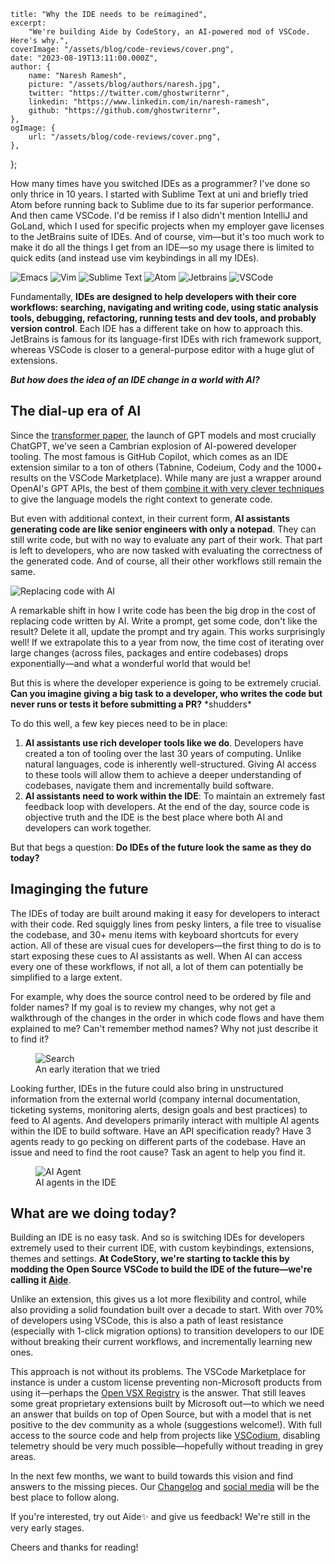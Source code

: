     title: "Why the IDE needs to be reimagined",
    excerpt:
        "We're building Aide by CodeStory, an AI-powered mod of VSCode. Here's why.",
    coverImage: "/assets/blog/code-reviews/cover.png",
    date: "2023-08-19T13:11:00.000Z",
    author: {
        name: "Naresh Ramesh",
        picture: "/assets/blog/authors/naresh.jpg",
        twitter: "https://twitter.com/ghostwriternr",
        linkedin: "https://www.linkedin.com/in/naresh-ramesh",
        github: "https://github.com/ghostwriternr",
    },
    ogImage: {
        url: "/assets/blog/code-reviews/cover.png",
    },
};

How many times have you switched IDEs as a programmer? I've done so only thrice in 10 years. I started with Sublime Text at uni and briefly tried Atom before running back to Sublime due to its far superior performance. And then came VSCode. I'd be remiss if I also didn't mention IntelliJ and GoLand, which I used for specific projects when my employer gave licenses to the JetBrains suite of IDEs. And of course, vim—but it's too much work to make it do all the things I get from an IDE—so my usage there is limited to quick edits (and instead use vim keybindings in all my IDEs).

<div className="mb-6 flex flex-row flex-wrap items-center justify-center">
    <img
        src="/assets/blog/why-an-ide/emacs.svg"
        alt="Emacs"
        style={{ height: "72px", width: "auto", marginRight: "6px" }}
    />
    <img
        src="/assets/blog/why-an-ide/vim.svg"
        alt="Vim"
        style={{ height: "72px", width: "auto", marginRight: "6px" }}
    />
    <img
        src="/assets/blog/why-an-ide/sublime_text.svg"
        alt="Sublime Text"
        style={{ height: "72px", width: "auto", marginRight: "6px" }}
    />
    <img
        src="/assets/blog/why-an-ide/atom.svg"
        alt="Atom"
        style={{ height: "72px", width: "auto", marginRight: "6px" }}
    />
    <img
        src="/assets/blog/why-an-ide/jb_square.svg"
        alt="Jetbrains"
        style={{ height: "72px", width: "auto", marginRight: "6px" }}
    />
    <img
        src="/assets/blog/why-an-ide/vscode.svg"
        alt="VSCode"
        style={{ height: "72px", width: "auto" }}
    />
</div>

Fundamentally, **IDEs are designed to help developers with their core workflows: searching, navigating and writing code, using static analysis tools, debugging, refactoring, running tests and dev tools, and probably version control**. Each IDE has a different take on how to approach this. JetBrains is famous for its language-first IDEs with rich framework support, whereas VSCode is closer to a general-purpose editor with a huge glut of extensions.

**_But how does the idea of an IDE change in a world with AI?_**

## The dial-up era of AI

Since the [transformer paper](https://arxiv.org/abs/1706.03762), the launch of GPT models and most crucially ChatGPT, we've seen a Cambrian explosion of AI-powered developer tooling. The most famous is GitHub Copilot, which comes as an IDE extension similar to a ton of others (Tabnine, Codeium, Cody and the 1000+ results on the VSCode Marketplace). While many are just a wrapper around OpenAI's GPT APIs, the best of them [combine it with very clever techniques](https://thakkarparth007.github.io/copilot-explorer/posts/copilot-internals.html) to give the language models the right context to generate code.

But even with additional context, in their current form, **AI assistants generating code are like senior engineers with only a notepad**. They can still write code, but with no way to evaluate any part of their work. That part is left to developers, who are now tasked with evaluating the correctness of the generated code. And of course, all their other workflows still remain the same.

![Replacing code with AI](/assets/blog/why-an-ide/replacing_code.gif)

A remarkable shift in how I write code has been the big drop in the cost of replacing code written by AI. Write a prompt, get some code, don't like the result? Delete it all, update the prompt and try again. This works surprisingly well! If we extrapolate this to a year from now, the time cost of iterating over large changes (across files, packages and entire codebases) drops exponentially—and what a wonderful world that would be!

But this is where the developer experience is going to be extremely crucial. **Can you imagine giving a big task to a developer, who writes the code but never runs or tests it before submitting a PR?** \*shudders\*

To do this well, a few key pieces need to be in place:

1. **AI assistants use rich developer tools like we do**. Developers have created a ton of tooling over the last 30 years of computing. Unlike natural languages, code is inherently well-structured. Giving AI access to these tools will allow them to achieve a deeper understanding of codebases, navigate them and incrementally build software.
2. **AI assistants need to work within the IDE**: To maintain an extremely fast feedback loop with developers. At the end of the day, source code is objective truth and the IDE is the best place where both AI and developers can work together.

But that begs a question: **Do IDEs of the future look the same as they do today?**

## Imaginging the future

The IDEs of today are built around making it easy for developers to interact with their code. Red squiggly lines from pesky linters, a file tree to visualise the codebase, and 30+ menu items with keyboard shortcuts for every action. All of these are visual cues for developers—the first thing to do is to start exposing these cues to AI assistants as well. When AI can access every one of these workflows, if not all, a lot of them can potentially be simplified to a large extent.

For example, why does the source control need to be ordered by file and folder names? If my goal is to review my changes, why not get a walkthrough of the changes in the order in which code flows and have them explained to me? Can't remember method names? Why not just describe it to find it?

<figure className="flex flex-col items-center">
    <img src="/images/home/nlp-search.png" alt="Search" className="w-full" />
    <figcaption className="pt-2 text-center font-semibold">
        An early iteration that we tried
    </figcaption>
</figure>

Looking further, IDEs in the future could also bring in unstructured information from the external world (company internal documentation, ticketing systems, monitoring alerts, design goals and best practices) to feed to AI agents. And developers primarily interact with multiple AI agents within the IDE to build software. Have an API specification ready? Have 3 agents ready to go pecking on different parts of the codebase. Have an issue and need to find the root cause? Task an agent to help you find it.

<figure className="flex flex-col items-center">
    <img src="/assets/blog/why-an-ide/debugging.gif" alt="AI Agent" />
    <figcaption className="pt-2 text-center font-semibold">
        AI agents in the IDE
    </figcaption>
</figure>

## What are we doing today?

Building an IDE is no easy task. And so is switching IDEs for developers extremely used to their current IDE, with custom keybindings, extensions, themes and settings. **At CodeStory, we're starting to tackle this by modding the Open Source VSCode to build the IDE of the future—we're calling it [Aide](https://codestory.ai)**.

Unlike an extension, this gives us a lot more flexibility and control, while also providing a solid foundation built over a decade to start. With over 70% of developers using VSCode, this is also a path of least resistance (especially with 1-click migration options) to transition developers to our IDE without breaking their current workflows, and incrementally learning new ones.

This approach is not without its problems. The VSCode Marketplace for instance is under a custom license preventing non-Microsoft products from using it—perhaps the [Open VSX Registry](https://open-vsx.org) is the answer. That still leaves some great proprietary extensions built by Microsoft out—to which we need an answer that builds on top of Open Source, but with a model that is net positive to the dev community as a whole (suggestions welcome!). With full access to the source code and help from projects like [VSCodium](https://vscodium.com), disabling telemetry should be very much possible—hopefully without treading in grey areas.

In the next few months, we want to build towards this vision and find answers to the missing pieces. Our [Changelog](/changelog) and [social media](https://twitter.com/codestoryai) will be the best place to follow along.

If you're interested, try out Aide✨ and give us feedback! We're still in the very early stages.

Cheers and thanks for reading!
